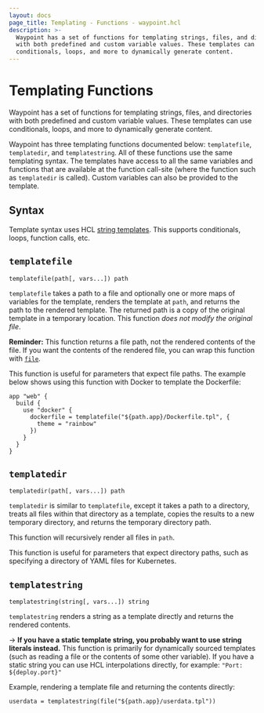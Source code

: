 ```yaml
---
layout: docs
page_title: Templating - Functions - waypoint.hcl
description: >-
  Waypoint has a set of functions for templating strings, files, and directories
  with both predefined and custom variable values. These templates can use
  conditionals, loops, and more to dynamically generate content.
---
```


# Templating Functions

Waypoint has a set of functions for templating strings, files, and directories
with both predefined and custom variable values. These templates can use
conditionals, loops, and more to dynamically generate content.

Waypoint has three templating functions documented below: `templatefile`,
`templatedir`, and `templatestring`. All of these functions use the same
templating syntax. The templates have access to all the same variables
and functions that are available at the function call-site (where the
function such as `templatedir` is called). Custom variables can also
be provided to the template.

## Syntax

Template syntax uses HCL [string templates](/docs/waypoint-hcl/syntax/expressions#string-templates).
This supports conditionals, loops, function calls, etc.

## `templatefile`

```hcl
templatefile(path[, vars...]) path
```

`templatefile` takes a path to a file and optionally one or more maps of variables
for the template, renders the template at `path`, and returns the path to
the rendered template. The returned path is a copy of the original template
in a temporary location. This function _does not modify the original file_.

**Reminder:** This function returns a file path, not the rendered contents of the file.
If you want the contents of the rendered file, you can wrap this function
with [`file`](/docs/waypoint-hcl/functions/all#file).

This function is useful for parameters that expect file paths. The example
below shows using this function with Docker to template the Dockerfile:

```hcl
app "web" {
  build {
    use "docker" {
      dockerfile = templatefile("${path.app}/Dockerfile.tpl", {
        theme = "rainbow"
      })
    }
  }
}
```

## `templatedir`

```hcl
templatedir(path[, vars...]) path
```

`templatedir` is similar to `templatefile`, except it takes a path to
a directory, treats all files within that directory as a template, copies
the results to a new temporary directory, and returns the temporary
directory path.

This function will recursively render all files in `path`.

This function is useful for parameters that expect directory paths, such
as specifying a directory of YAML files for Kubernetes.

## `templatestring`

```hcl
templatestring(string[, vars...]) string
```

`templatestring` renders a string as a template directly and returns
the rendered contents.

-> **If you have a static template string, you probably want to use
string literals instead.** This function is primarily for dynamically
sourced templates (such as reading a file or the contents of some
other variable). If you have a static string you can use HCL interpolations
directly, for example: `"Port: ${deploy.port}"`

Example, rendering a template file and returning the contents directly:

```hcl
userdata = templatestring(file("${path.app}/userdata.tpl"))
```
